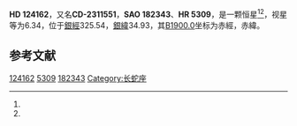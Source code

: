 {{Starbox begin
| name = HD 124162
}}
{{Starbox observe
| epoch = [[J2000.0|J2000.0]]
| constell = {{星座名待查}}<ref name=SIMBAD>{{cite web
 | url=http://simbad.u-strasbg.fr/simbad/sim-id?Ident=HR+5309
 | title=Pulsating variable Star
 | publisher=Centre de Données astronomiques de Strasbourg
 | work=SIMBAD
 | accessdate=2012-07-13
 | archive-date=2016-03-19
 | archive-url=https://web.archive.org/web/20160319054835/http://simbad.u-strasbg.fr/simbad/sim-id?Ident=HR+5309
 | dead-url=no
 }}</ref><ref name=DATA>{{cite web
 | url=http://vizier.u-strasbg.fr/viz-bin/VizieR-5?-out.add=.&-source=5050&-corr=PK=HR&-out.max=9999&HR=5309
 | title=VizieR Detailed Page
 | accessdate=2012-07-13
 | archive-date=2019-02-16
 | archive-url=https://web.archive.org/web/20190216082306/http://vizier.u-strasbg.fr/viz-bin/VizieR-5?-out.add=.&-source=5050&-corr=PK=HR&-out.max=9999&HR=5309
 | dead-url=no
 }}</ref>
| 星官 = 
| ra = {{RA|14|12|24.5}}<ref name=SIMBAD /><ref name=DATA />
| dec = {{DEC|-24|21|51}}<ref name=SIMBAD /><ref name=DATA />
| appmag_v = 6.34<ref name=SIMBAD /><ref name=DATA />
}}
{{Starbox character
| class = K0<ref name=SIMBAD /><ref name=DATA />
| b-v = 1.35<ref name=SIMBAD /><ref name=DATA />
| u-b = <ref name=SIMBAD /><ref name=DATA />
| r-i = <ref name=SIMBAD /><ref name=DATA />
| variable = 
}}
{{Starbox astrometry
| radial_v = 
| prop_mo_ra = 11
| parallax = 
| p_error = 
}}
{{Starbox catalog
| names =CD-2311551，[[SAO星表|SAO]] 182343，[[HD星表|HD]] 124162，[[HR星表|HR]] 5309}}
{{Starbox reference |Simbad=HR+5309}}
{{Starbox end}}

'''HD 124162'''，又名'''CD-2311551'''，'''SAO 182343'''、'''HR 5309'''，是一颗恒星<ref name=SIMBAD /><ref name=DATA />，视星等为6.34，位于[[銀道座標系|銀經]]325.54，[[銀道座標系|銀緯]]34.93，其[[B1900.0|B1900.0]]坐标为赤經{{RA|14|6|44.9}}，赤緯{{DEC|-23|34.93|35}}。

== 参考文献 ==
{{reflist}}

{{star-stub}}

[[Category:HD和HDE天體|124162]]
[[Category:HR天體|5309]]
[[Category:SAO天體|182343]]
[[Category:长蛇座|Category:长蛇座]]